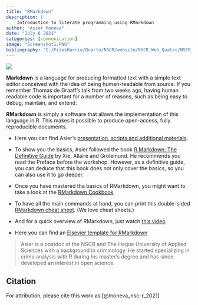 ```yaml
---
title: "RMarkdown"
description: |
    Introduction to literate programming using RMarkdown
author: "Asier Moneva"
date: "July 6 2021"
categories: [communication]
image: "Screenshot1.PNG"
bibliography: "C:/FilesHarrie/Quarto/NSCR/website/NSCR_Web_Quatro/NSCR_Blog_Quarto/references/references.bib"
---
```


![](Screenshot1.PNG)

**Markdown** is a language for producing formatted text with a simple text editor conceived with the idea of being human-readable from source. If you remember Thomas de Graaff's talk from two weeks ago, having human readable code is important for a number of reasons, such as being easy to debug, maintain, and extend.

**RMarkdown** is simply a software that allows the implementation of this language in R. This makes it possible to produce open-access, fully reproducible documents.

-   Here you can find Asier's [presentation, scripts and additional materials](https://github.com/Jonkman1/NSC_R/tree/main/Meeting_2_RMarkdown/nsc_r_workshop/scripts).

-   To show you the basics, Asier followed the book [R Markdown: The Definitive Guide](https://bookdown.org/yihui/rmarkdown/) by Xie, Allaire and Grolemund. He recommends you read the Preface before the workshop. However, as a definitive guide, you can deduce that this book does not only cover the basics, so you can also use it to go deeper.

-   Once you have mastered tha basics of RMarkdown, you might want to take a look at the [RMarkdown Cookbook](https://bookdown.org/yihui/rmarkdown-cookbook/)

-   To have all the main commands at hand, you can print this double-sided [RMarkdown cheat sheet](https://www.rstudio.com/wp-content/uploads/2015/02/rmarkdown-cheatsheet.pdf). (We love cheat sheets.)

-   And for a quick overview of RMarkdown, just watch [this video](https://vimeo.com/178485416).

-   Here you can find an [Elsevier template for RMarkdown](https://github.com/Jonkman1/NSC_R/tree/main/Meeting_2_RMarkdown/nsc_r_workshop/templates/elsevier)

> Asier is a postdoc at the NSCR and The Hague University of Applied Sciences with a background in criminology. He started specializing in crime analysis with R during his master's degree and has since developed an interest in open science.

## Citation

For attribution, please cite this work as [@moneva_nsc-r_2021]
